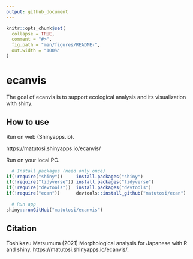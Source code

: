 ```yaml
---
output: github_document
---
```


```r
knitr::opts_chunk$set(
  collapse = TRUE,
  comment = "#>",
  fig.path = "man/figures/README-",
  out.width = "100%"
)
```

# ecanvis

The goal of ecanvis is to support ecological analysis and its visualization with shiny.

## How to use

Run on web (Shinyapps.io). 

https://matutosi.shinyapps.io/ecanvis/


Run on your local PC.

```r
  # Install packages (need only once)
if(!require("shiny"))     install.packages("shiny")
if(!require("tidyverse")) install.packages("tidyverse")
if(!require("devtools"))  install.packages("devtools")
if(!require("ecan"))      devtools::install_github("matutosi/ecan")

  # Run app
shiny::runGitHub("matutosi/ecanvis")
```

## Citation

Toshikazu Matsumura (2021) Morphological analysis for Japanese with R and shiny.  https://matutosi.shinyapps.io/ecanvis/.
